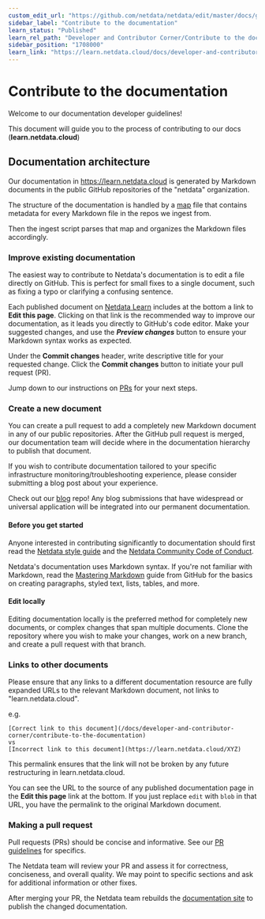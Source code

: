 ```yaml
---
custom_edit_url: "https://github.com/netdata/netdata/edit/master/docs/guidelines.md"
sidebar_label: "Contribute to the documentation"
learn_status: "Published"
learn_rel_path: "Developer and Contributor Corner/Contribute to the documentation"
sidebar_position: "1708000"
learn_link: "https://learn.netdata.cloud/docs/developer-and-contributor-corner/contribute-to-the-documentation/contribute-to-the-documentation"
---
```


# Contribute to the documentation

Welcome to our documentation developer guidelines!

This document will guide you to the process of contributing to our docs (**learn.netdata.cloud**)

## Documentation architecture

Our documentation in <https://learn.netdata.cloud> is generated by Markdown documents in the public GitHub repositories of the "netdata" organization.

The structure of the documentation is handled by a [map](https://github.com/netdata/learn/blob/master/map.tsv) file that contains metadata for every Markdown file in the repos we ingest from.

Then the ingest script parses that map and organizes the Markdown files accordingly.

### Improve existing documentation

The easiest way to contribute to Netdata's documentation is to edit a file directly on GitHub. This is perfect for small fixes to a single document, such as fixing a typo or clarifying a confusing sentence.

Each published document on [Netdata Learn](https://learn.netdata.cloud) includes at the bottom a link to **Edit this page**.
Clicking on that link is the recommended way to improve our documentation, as it leads you directly to GitHub's code editor.
Make your suggested changes, and use the ***Preview changes*** button to ensure your Markdown syntax works as expected.

Under the **Commit changes** header, write descriptive title for your requested change. Click the **Commit changes** button to initiate your pull request (PR).

Jump down to our instructions on [PRs](#making-a-pull-request) for your next steps.

### Create a new document

You can create a pull request to add a completely new Markdown document in any of our public repositories.
After the GitHub pull request is merged, our documentation team will decide where in the documentation hierarchy to publish that document.

If you wish to contribute documentation tailored to your specific infrastructure monitoring/troubleshooting experience, please consider submitting a blog post about your experience.

Check out our [blog](https://github.com/netdata/blog#readme) repo! Any blog submissions that have widespread or universal application will be integrated into our permanent documentation.

#### Before you get started

Anyone interested in contributing significantly to documentation should first read the [Netdata style guide](/docs/developer-and-contributor-corner/contribute-to-the-documentation/netdata-style-guide) and the [Netdata Community Code of Conduct](/docs/developer-and-contributor-corner/community-code-of-conduct).

Netdata's documentation uses Markdown syntax. If you're not familiar with Markdown, read the [Mastering Markdown](https://guides.github.com/features/mastering-markdown/) guide from GitHub for the basics on creating paragraphs, styled text, lists, tables, and more.

#### Edit locally

Editing documentation locally is the preferred method for completely new documents, or complex changes that span multiple documents. Clone the repository where you wish to make your changes, work on a new branch, and create a pull request with that branch.

### Links to other documents

Please ensure that any links to a different documentation resource are fully expanded URLs to the relevant Markdown document, not links to "learn.netdata.cloud".

e.g.

```text
[Correct link to this document](/docs/developer-and-contributor-corner/contribute-to-the-documentation)
vs
[Incorrect link to this document](https://learn.netdata.cloud/XYZ)
```

This permalink ensures that the link will not be broken by any future restructuring in learn.netdata.cloud.

You can see the URL to the source of any published documentation page in the **Edit this page** link at the bottom.
If you just replace `edit` with `blob` in that URL, you have the permalink to the original Markdown document.

### Making a pull request

Pull requests (PRs) should be concise and informative.
See our [PR guidelines](/docs/developer-and-contributor-corner/contributing#pr-guidelines) for specifics.

The Netdata team will review your PR and assess it for correctness, conciseness, and overall quality.
We may point to specific sections and ask for additional information or other fixes.

After merging your PR, the Netdata team rebuilds the [documentation site](https://learn.netdata.cloud) to publish the changed documentation.
